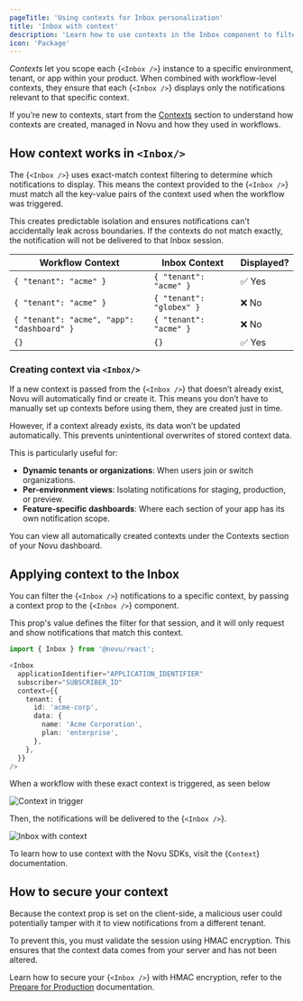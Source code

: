 ```yaml
---
pageTitle: 'Using contexts for Inbox personalization'
title: 'Inbox with context'
description: 'Learn how to use contexts in the Inbox component to filter and personalize notifications for your subscribers.'
icon: 'Package'
---
```


_Contexts_ let you scope each <Method href="/platform/inbox/configuration/inbox-with-context">{`<Inbox />`}</Method> instance to a specific environment, tenant, or app within your product. When combined with workflow-level contexts, they ensure that each <Method href="/platform/inbox/configuration/inbox-with-context">{`<Inbox />`}</Method> displays only the notifications relevant to that specific context.

<Callout type='info'>If you’re new to contexts, start from the [Contexts](/platform/workflow/contexts) section to understand how contexts are created, managed in Novu and how they used in workflows.</Callout>

## How context works in `<Inbox/>`

The <Method href="/platform/inbox/configuration/inbox-with-context">{`<Inbox />`}</Method> uses exact-match context filtering to determine which notifications to display. This means the context provided to the <Method href="/platform/inbox/configuration/inbox-with-context">{`<Inbox />`}</Method> must match all the key-value pairs of the context used when the workflow was triggered.

This creates predictable isolation and ensures notifications can't accidentally leak across boundaries. If the contexts do not match exactly, the notification will not be delivered to that Inbox session.

| Workflow Context                           | Inbox Context            | Displayed? |
| ------------------------------------------ | ------------------------ | ---------- |
| `{ "tenant": "acme" }`                     | `{ "tenant": "acme" }`   | ✅ Yes      |
| `{ "tenant": "acme" }`                     | `{ "tenant": "globex" }` | ❌ No       |
| `{ "tenant": "acme", "app": "dashboard" }` | `{ "tenant": "acme" }`   | ❌ No       |
| `{}`                                       | `{}`                     | ✅ Yes      |


### Creating context via `<Inbox/>`

If a new context is passed from the <Method href="/platform/inbox/configuration/inbox-with-context">{`<Inbox />`}</Method> that doesn’t already exist, Novu will automatically find or create it. This means you don’t have to manually set up contexts before using them, they are created just in time.

However, if a context already exists, its data won’t be updated automatically. This prevents unintentional overwrites of stored context data.

This is particularly useful for:

- **Dynamic tenants or organizations**: When users join or switch organizations.
- **Per-environment views**: Isolating notifications for staging, production, or preview.
- **Feature-specific dashboards**: Where each section of your app has its own notification scope.

You can view all automatically created contexts under the Contexts section of your Novu dashboard.

## Applying context to the Inbox

You can filter the <Method href="/platform/inbox/configuration/inbox-with-context">{`<Inbox />`}</Method> notifications to a specific context, by passing a context prop to the <Method href="/platform/inbox/configuration/inbox-with-context">{`<Inbox />`}</Method> component.

This prop's value defines the filter for that session, and it will only request and show notifications that match this context.

```typescript
import { Inbox } from '@novu/react';

<Inbox
  applicationIdentifier="APPLICATION_IDENTIFIER"
  subscriber="SUBSCRIBER_ID"
  context={{
    tenant: {
      id: 'acme-corp',
      data: {
        name: 'Acme Corporation',
        plan: 'enterprise',
      },
    },
  }}
/>
```

When a workflow with these exact context is triggered, as seen below

![Context in trigger](/images/inbox/context-trigger.png)

Then, the notifications will be delivered to the <Method href="/platform/inbox/configuration/inbox-with-context">{`<Inbox />`}</Method>.

![Inbox with context](/images/inbox/context.png)

<Callout>To learn how to use context with the Novu SDKs, visit the <Method href="/platform/sdks/javascript">{`Context`}</Method> documentation.</Callout>

## How to secure your context

Because the context prop is set on the client-side, a malicious user could potentially tamper with it to view notifications from a different tenant.

To prevent this, you must validate the session using HMAC encryption. This ensures that the context data comes from your server and has not been altered.

<Callout>Learn how to secure your <Method href="/platform/inbox/configuration/inbox-with-context">{`<Inbox />`}</Method> with HMAC encryption, refer to the [Prepare for Production](/platform/inbox/prepare-for-production) documentation.</Callout>